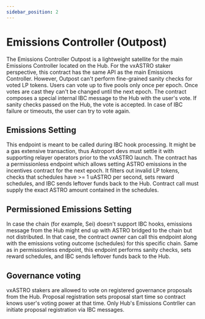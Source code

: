 ```yaml
---
sidebar_position: 2
---
```


# Emissions Controller (Outpost)

The Emissions Controller Outpost is a lightweight satellite for the main Emissions Controller located on the Hub. For the vxASTRO staker perspective, this contract has the same API as the main Emissions Controller. However, Outpost can't perform fine-grained sanity checks for voted LP tokens. Users can vote up to five pools only once per epoch. Once votes are cast they can't be changed until the next epoch. The contract composes a special internal IBC message to the Hub with the user's vote. If sanity checks passed on the Hub, the vote is accepted. In case of IBC failure or timeouts, the user can try to vote again.

## Emissions Setting

This endpoint is meant to be called during IBC hook processing. It might be a gas extensive transaction, thus Astroport devs must settle it with supporting relayer operators prior to the vxASTRO launch. The contract has a permissionless endpoint which allows setting ASTRO emissions in the incentives contract for the next epoch. It filters out invalid LP tokens, checks that schedules have >= 1 uASTRO per second, sets reward schedules, and IBC sends leftover funds back to the Hub. Contract call must supply the exact ASTRO amount contained in the schedules.

## Permissioned Emissions Setting

In case the chain (for example, Sei) doesn't support IBC hooks, emissions message from the Hub might end up with ASTRO bridged to the chain but not distributed. In that case, the contract owner can call this endpoint along with the emissions voting outcome (schedules) for this specific chain. Same as in permissionless endpoint, this endpoint performs sanity checks, sets reward schedules, and IBC sends leftover funds back to the Hub.

## Governance voting

vxASTRO stakers are allowed to vote on registered governance proposals from the Hub. Proposal registration sets proposal start time so contract knows user's voting power at that time. Only Hub's Emissions Contrller can initiate proposal registration via IBC messages.
